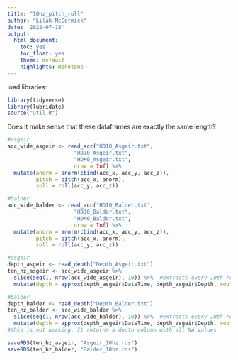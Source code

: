 ```yaml
---
title: "10hz_pitch_roll"
author: "Lilah McCormick"
date: '2022-07-18'
output: 
  html_document:
    toc: yes
    toc_float: yes 
    theme: default 
    highlights: monotone
---
```

load libraries: 
```r
library(tidyverse)
library(lubridate)
source("util.R")
```

Does it make sense that these dataframes are exactly the same length? 
```r
#asgeir
acc_wide_asgeir <- read_acc("HDI0_Asgeir.txt", 
                     "HDJ0_Asgeir.txt", 
                     "HDK0_Asgeir.txt", 
                     nrow = Inf) %>% 
  mutate(anorm = anorm(cbind(acc_x, acc_y, acc_z)),
         pitch = pitch(acc_x, anorm),
         roll = roll(acc_y, acc_z))

#balder
acc_wide_balder <- read_acc("HDI0_Balder.txt", 
                     "HDJ0_Balder.txt", 
                     "HDK0_Balder.txt", 
                     nrow = Inf) %>% 
  mutate(anorm = anorm(cbind(acc_x, acc_y, acc_z)),
         pitch = pitch(acc_x, anorm),
         roll = roll(acc_y, acc_z))

```

```r
#asgeir
depth_asgeir <- read_depth("Depth_Asgeir.txt")          
ten_hz_asgeir <- acc_wide_asgeir %>% 
  slice(seq(1, nrow(acc_wide_asgeir), 10)) %>%  #extracts every 10th row 
  mutate(depth = approx(depth_asgeir$DateTime, depth_asgeir$Depth, xout = DateTime)$y)

#balder
depth_balder <- read_depth("Depth_Balder.txt")
ten_hz_balder <- acc_wide_balder %>% 
  slice(seq(1, nrow(acc_wide_balder), 10)) %>%  #extracts every 10th row 
  mutate(depth = approx(depth_asgeir$DateTime, depth_asgeir$Depth, xout = DateTime)$y)
#this is not working. It returns a depth column with all NA values 
```

```r
saveRDS(ten_hz_asgeir, "Asgeir_10hz.rds")
saveRDS(ten_hz_balder, "Balder_10hz.rds")
```


